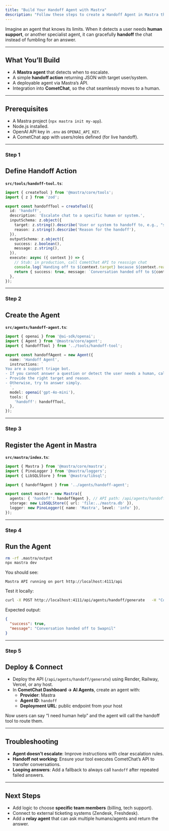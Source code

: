 ```yaml
---
title: "Build Your Handoff Agent with Mastra"
description: "Follow these steps to create a Handoff Agent in Mastra that can transfer a conversation to the right human or system when needed."
---
```


Imagine an agent that knows its limits. When it detects a user needs **human support**, or another specialist agent, it can gracefully **handoff** the chat instead of fumbling for an answer.

***

## What You’ll Build

* A **Mastra agent** that detects when to escalate.  
* A simple **handoff action** returning JSON with target user/system.  
* A deployable agent via Mastra’s API.  
* Integration into **CometChat**, so the chat seamlessly moves to a human.  

***

## Prerequisites

* A Mastra project (`npx mastra init my-app`).  
* Node.js installed.  
* OpenAI API key in `.env` as `OPENAI_API_KEY`.  
* A CometChat app with users/roles defined (for live handoff).  

***

<h3 className="text-2xl font-semibold mb-6 mt-8">
  <span className="inline-flex items-center px-4 py-1.5 rounded-full bg-emerald-100 text-emerald-700 dark:bg-emerald-900/30 dark:text-emerald-300 uppercase tracking-wide text-sm">Step 1</span>
</h3>

## Define Handoff Action

**`src/tools/handoff-tool.ts`**:

```ts
import { createTool } from '@mastra/core/tools';
import { z } from 'zod';

export const handoffTool = createTool({
  id: 'handoff',
  description: 'Escalate chat to a specific human or system.',
  inputSchema: z.object({
    target: z.string().describe('User or system to handoff to, e.g., "swapnil" or "support-team"'),
    reason: z.string().describe('Reason for the handoff'),
  }),
  outputSchema: z.object({
    success: z.boolean(),
    message: z.string(),
  }),
  execute: async ({ context }) => {
    // Stub: in production, call CometChat API to reassign chat
    console.log(`Handing off to ${context.target} because ${context.reason}`);
    return { success: true, message: `Conversation handed off to ${context.target}` };
  },
});
```

***

<h3 className="text-2xl font-semibold mb-6 mt-8">
  <span className="inline-flex items-center px-4 py-1.5 rounded-full bg-emerald-100 text-emerald-700 dark:bg-emerald-900/30 dark:text-emerald-300 uppercase tracking-wide text-sm">Step 2</span>
</h3>

## Create the Agent

**`src/agents/handoff-agent.ts`**:

```ts
import { openai } from '@ai-sdk/openai';
import { Agent } from '@mastra/core/agent';
import { handoffTool } from '../tools/handoff-tool';

export const handoffAgent = new Agent({
  name: 'Handoff Agent',
  instructions: `
You are a support triage bot. 
- If you cannot answer a question or detect the user needs a human, call the 'handoff' tool. 
- Provide the right target and reason.
- Otherwise, try to answer simply.
  `,
  model: openai('gpt-4o-mini'),
  tools: {
    'handoff': handoffTool,
  },
});
```

***

<h3 className="text-2xl font-semibold mb-6 mt-8">
  <span className="inline-flex items-center px-4 py-1.5 rounded-full bg-emerald-100 text-emerald-700 dark:bg-emerald-900/30 dark:text-emerald-300 uppercase tracking-wide text-sm">Step 3</span>
</h3>

## Register the Agent in Mastra

**`src/mastra/index.ts`**:

```ts
import { Mastra } from '@mastra/core/mastra';
import { PinoLogger } from '@mastra/loggers';
import { LibSQLStore } from '@mastra/libsql';

import { handoffAgent } from '../agents/handoff-agent';

export const mastra = new Mastra({
  agents: { 'handoff': handoffAgent }, // API path: /api/agents/handoff/*
  storage: new LibSQLStore({ url: 'file:../mastra.db' }),
  logger: new PinoLogger({ name: 'Mastra', level: 'info' }),
});
```

***

<h3 className="text-2xl font-semibold mb-6 mt-8">
  <span className="inline-flex items-center px-4 py-1.5 rounded-full bg-emerald-100 text-emerald-700 dark:bg-emerald-900/30 dark:text-emerald-300 uppercase tracking-wide text-sm">Step 4</span>
</h3>

## Run the Agent

```bash
rm -rf .mastra/output
npx mastra dev
```

You should see:

```
Mastra API running on port http://localhost:4111/api
```

Test it locally:

```bash
curl -X POST http://localhost:4111/api/agents/handoff/generate   -H "Content-Type: application/json"   -d '{"messages":[{"role":"user","content":"I need to speak with Swapnil about my billing issue"}]}'
```

Expected output:

```json
{
  "success": true,
  "message": "Conversation handed off to Swapnil"
}
```

***

<h3 className="text-2xl font-semibold mb-6 mt-8">
  <span className="inline-flex items-center px-4 py-1.5 rounded-full bg-emerald-100 text-emerald-700 dark:bg-emerald-900/30 dark:text-emerald-300 uppercase tracking-wide text-sm">Step 5</span>
</h3>

## Deploy & Connect

* Deploy the API (`/api/agents/handoff/generate`) using Render, Railway, Vercel, or any host.  
* In **CometChat Dashboard → AI Agents**, create an agent with:  
  * **Provider**: Mastra  
  * **Agent ID**: `handoff`  
  * **Deployment URL**: public endpoint from your host  

Now users can say “I need human help” and the agent will call the handoff tool to route them.

***

## Troubleshooting

* **Agent doesn’t escalate**: Improve instructions with clear escalation rules.  
* **Handoff not working**: Ensure your tool executes CometChat’s API to transfer conversations.  
* **Looping answers**: Add a fallback to always call `handoff` after repeated failed answers.  

***

## Next Steps

* Add logic to choose **specific team members** (billing, tech support).  
* Connect to external ticketing systems (Zendesk, Freshdesk).  
* Add a **relay agent** that can ask multiple humans/agents and return the answer.  
